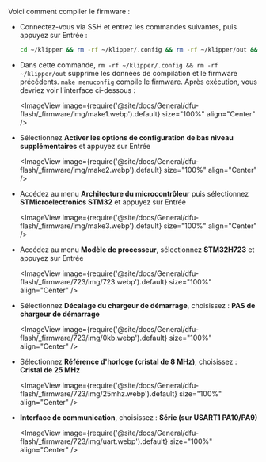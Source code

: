 Voici comment compiler le firmware :
* Connectez-vous via SSH et entrez les commandes suivantes, puis appuyez sur Entrée :

    ```bash
    cd ~/klipper && rm -rf ~/klipper/.config && rm -rf ~/klipper/out && make menuconfig
    ```

* Dans cette commande, `rm -rf ~/klipper/.config && rm -rf ~/klipper/out` supprime les données de compilation et le firmware précédents. `make menuconfig` compile le firmware. Après exécution, vous devriez voir l'interface ci-dessous :

    <ImageView image={require('@site/docs/General/dfu-flash/_firmware/img/make1.webp').default} size="100%" align="Center" />

* Sélectionnez **Activer les options de configuration de bas niveau supplémentaires** et appuyez sur Entrée

    <ImageView image={require('@site/docs/General/dfu-flash/_firmware/img/make2.webp').default} size="100%" align="Center" />

* Accédez au menu **Architecture du microcontrôleur** puis sélectionnez **STMicroelectronics STM32** et appuyez sur Entrée

    <ImageView image={require('@site/docs/General/dfu-flash/_firmware/img/make3.webp').default} size="100%" align="Center" />

* Accédez au menu **Modèle de processeur**, sélectionnez **STM32H723** et appuyez sur Entrée

    <ImageView image={require('@site/docs/General/dfu-flash/_firmware/723/img/723.webp').default} size="100%" align="Center" />

* Sélectionnez **Décalage du chargeur de démarrage**, choisissez : **PAS de chargeur de démarrage**

    <ImageView image={require('@site/docs/General/dfu-flash/_firmware/723/img/0kb.webp').default} size="100%" align="Center" />

* Sélectionnez **Référence d'horloge (cristal de 8 MHz)**, choisissez : **Cristal de 25 MHz**

    <ImageView image={require('@site/docs/General/dfu-flash/_firmware/723/img/25mhz.webp').default} size="100%" align="Center" />

* **Interface de communication**, choisissez : **Série (sur USART1 PA10/PA9)**

    <ImageView image={require('@site/docs/General/dfu-flash/_firmware/723/img/uart.webp').default} size="100%" align="Center" />